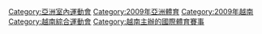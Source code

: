 [[Category:亞洲室內運動會|Category:亞洲室內運動會]]
[[Category:2009年亞洲體育‎‎|Category:2009年亞洲體育‎‎]]
[[Category:2009年越南|Category:2009年越南]]
[[Category:越南綜合運動會|Category:越南綜合運動會]]
[[Category:越南主辦的國際體育賽事|Category:越南主辦的國際體育賽事]]